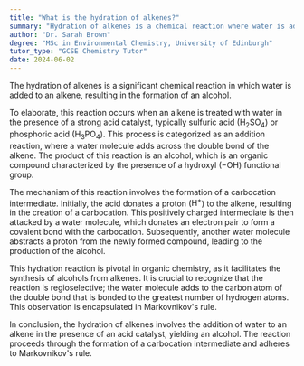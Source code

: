 ```yaml
---
title: "What is the hydration of alkenes?"
summary: "Hydration of alkenes is a chemical reaction where water is added to an alkene to form an alcohol."
author: "Dr. Sarah Brown"
degree: "MSc in Environmental Chemistry, University of Edinburgh"
tutor_type: "GCSE Chemistry Tutor"
date: 2024-06-02
---
```


The hydration of alkenes is a significant chemical reaction in which water is added to an alkene, resulting in the formation of an alcohol.

To elaborate, this reaction occurs when an alkene is treated with water in the presence of a strong acid catalyst, typically sulfuric acid ($\text{H}_2\text{SO}_4$) or phosphoric acid ($\text{H}_3\text{PO}_4$). This process is categorized as an addition reaction, where a water molecule adds across the double bond of the alkene. The product of this reaction is an alcohol, which is an organic compound characterized by the presence of a hydroxyl ($-\text{OH}$) functional group.

The mechanism of this reaction involves the formation of a carbocation intermediate. Initially, the acid donates a proton ($\text{H}^+$) to the alkene, resulting in the creation of a carbocation. This positively charged intermediate is then attacked by a water molecule, which donates an electron pair to form a covalent bond with the carbocation. Subsequently, another water molecule abstracts a proton from the newly formed compound, leading to the production of the alcohol.

This hydration reaction is pivotal in organic chemistry, as it facilitates the synthesis of alcohols from alkenes. It is crucial to recognize that the reaction is regioselective; the water molecule adds to the carbon atom of the double bond that is bonded to the greatest number of hydrogen atoms. This observation is encapsulated in Markovnikov's rule.

In conclusion, the hydration of alkenes involves the addition of water to an alkene in the presence of an acid catalyst, yielding an alcohol. The reaction proceeds through the formation of a carbocation intermediate and adheres to Markovnikov's rule.
    